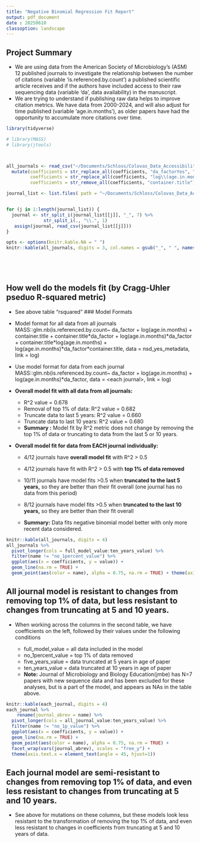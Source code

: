 ```yaml
---
title: "Negative Binomial Regression Fit Report"
output: pdf_document
date : 20250610 
classoption: landscape
---
```


## Project Summary

-   We are using data from the American Society of Microbiology's (ASM)
    12 published journals to investigate the relationship between the
    number of citations (variable 'is.referenced.by.count') a published
    scientific article receives and if the authors have included access
    to their raw sequencing data (variable 'da', data availability) in
    the manuscript.
-   We are trying to understand if publishing raw data helps to improve
    citation metrics. We have data from 2000-2024, and will also adjust
    for time published (variable 'age.in.months'), as older papers have
    had the opportunity to accumulate more citations over time.

```r
library(tidyverse)

# library(MASS)
# library(jtools)



all_journals <- read_csv("~/Documents/Schloss/Colovas_Data_Accessibility/Data/negative_binomial/all_data_glmnb_models.csv") %>%  
  mutate(coefficients = str_replace_all(coefficients, "da_factorYes", "da_Yes"), 
         coefficients = str_replace_all(coefficients, "log\\(age.in.months\\)", "log(time)"), 
         coefficients = str_remove_all(coefficients, "container.title"))

journal_list <- list.files( path = "~/Documents/Schloss/Colovas_Data_Accessibility/Data/negative_binomial", pattern = "negative_binomial_model", full.names = TRUE)


for (j in 1:length(journal_list)) { 
  journal <- str_split_i(journal_list[[j]], "_", 7) %>%  
              str_split_i(., "\\.", 1)
   assign(journal, read_csv(journal_list[[j]]))
}

```

```r

opts <- options(knitr.kable.NA = " ")
knitr::kable(all_journals, digits = 3, col.names = gsub("_", " ", names(all_journals)), cap = "log(time) = log(age.in.months), shortened for ease of reading") 
  


  
```

## How well do the models fit (by Cragg-Uhler pseduo R-squared metric)

-   See above table "rsquared"
### Model Formats 

-   Model format for all data from all journals
    MASS::glm.nb(is.referenced.by.count\~ da_factor +
    log(age.in.months) + container.title + container.title\*da_factor +
    log(age.in.months)\*da_factor +
    container.title\*log(age.in.months) +
    log(age.in.months)\*da_factor\*container.title, data =
    nsd_yes_metadata, link = log)

-   Use model format for data from each journal
    MASS::glm.nb(is.referenced.by.count\~ da_factor +
    log(age.in.months) + log(age.in.months)\*da_factor, data = \<each
    journal\>, link = log)

-   **Overall model fit with all data from all journals:**

    -   R\^2 value = 0.678
    -   Removal of top 1% of data: R\^2 value = 0.682
    -   Truncate data to last 5 years: R\^2 value = 0.660
    -   Truncate data to last 10 years: R\^2 value = 0.680
    -   **Summary :** Model fit by R\^2 metric does not change by
        removing the top 1% of data or truncating to data from the last
        5 or 10 years.

-   **Overall model fit for data from EACH journal individually:**

    -   4/12 journals have **overall model fit** with R\^2 \> 0.5

    -   4/12 journals have fit with R\^2 \> 0.5 with **top 1% of data
        removed**

    -   10/11 journals have model fits \>0.5 when **truncated to the
        last 5 years,** so they are better than their fit overall (one
        journal has no data from this period)

    -   8/12 journals have model fits \>0.5 when **truncated to the last
        10 years,** so they are better than their fit overall

    -   **Summary:** Data fits negative binomial model better with only
        more recent data considered.

```r
knitr::kable(all_journals, digits = 4) 
all_journals %>% 
  pivot_longer(cols = full_model_value:ten_years_value) %>%
  filter(name != "no_1percent_value") %>% 
  ggplot(aes(x = coefficients, y = value)) + 
  geom_line(na.rm = TRUE) + 
  geom_point(aes(color = name), alpha = 0.75, na.rm = TRUE) + theme(axis.text.x = element_blank()) 
```

## All journal model is resistant to changes from removing top 1% of data, but less resistant to changes from truncating at 5 and 10 years.

-   When working across the columns in the second table, we have
    coefficients on the left, followed by their values under the
    following conditions

    -   full_model_value = all data included in the model
    -   no_1percent_value = top 1% of data removed
    -   five_years_value = data truncated at 5 years in age of paper
    -   ten_years_value = data truncated at 10 years in age of paper
    -   **Note:** Journal of Microbiology and Biology Education(jmbe)
        has N=7 papers with new sequence data and has been excluded for
        these analyses, but is a part of the model, and appears as NAs
        in the table above.



```r
knitr::kable(each_journal, digits = 4)
each_journal %>% 
    rename(journal_abrev = name) %>% 
  pivot_longer(cols = all_journal_value:ten_years_value) %>%
  filter(name != "no_1p_value") %>% 
  ggplot(aes(x = coefficients, y = value)) + 
  geom_line(na.rm = TRUE) + 
  geom_point(aes(color = name), alpha = 0.75, na.rm = TRUE) + 
  facet_wrap(vars(journal_abrev), scales = "free_y") +
  theme(axis.text.x = element_text(angle = 45, hjust=1)) 
```

## Each journal model are semi-resistant to changes from removing top 1% of data, and even less resistant to changes from truncating at 5 and 10 years.

-   See above for mutations on these columns, but these models look less
    resistant to the transformation of removing the top 1% of data, and
    even less resistant to changes in coefficients from truncating at 5
    and 10 years of data.

